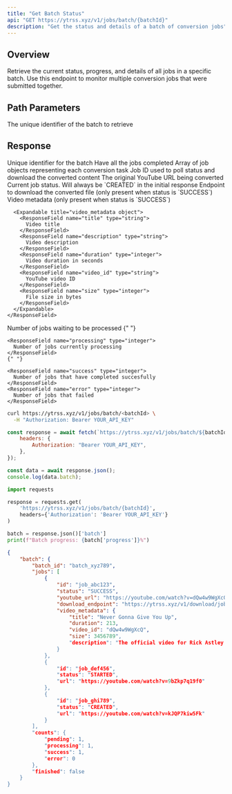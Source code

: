 ```yaml
---
title: "Get Batch Status"
api: "GET https://ytrss.xyz/v1/jobs/batch/{batchId}"
description: "Get the status and details of a batch of conversion jobs"
---
```


## Overview

Retrieve the current status, progress, and details of all jobs in a specific batch. Use this endpoint to monitor multiple conversion jobs that were submitted together.

## Path Parameters

<ParamField path="batch_id" type="string" required>
  The unique identifier of the batch to retrieve
</ParamField>

## Response

<ResponseField name="batch_id" type="string">
  Unique identifier for the batch
</ResponseField>

<ResponseField name="finished" type="boolean">
  Have all the jobs completed
</ResponseField>

<ResponseField name="jobs" type="object[]">
  Array of job objects representing each conversion task

  <Expandable title="Job Object">
    <ResponseField name="id" type="string">
      Job ID used to poll status and download the converted content
    </ResponseField>
    <ResponseField name="url" type="string">
      The original YouTube URL being converted
    </ResponseField>
    <ResponseField name="status" type="string">
      Current job status. Will always be `CREATED` in the initial response
    </ResponseField>
    <ResponseField name="download_endpoint" type="string">
      Endpoint to download the converted file (only present when status is `SUCCESS`)
    </ResponseField>
    <ResponseField name="video_metadata" type="object">
      Video metadata (only present when status is `SUCCESS`)

      <Expandable title="video_metadata object">
        <ResponseField name="title" type="string">
          Video title
        </ResponseField>
        <ResponseField name="description" type="string">
          Video description
        </ResponseField>
        <ResponseField name="duration" type="integer">
          Video duration in seconds
        </ResponseField>
        <ResponseField name="video_id" type="string">
          YouTube video ID
        </ResponseField>
        <ResponseField name="size" type="integer">
          File size in bytes
        </ResponseField>
      </Expandable>
    </ResponseField>
  </Expandable>
</ResponseField>

<ResponseField name="counts" type="object">
  <Expandable title="counts">
    <ResponseField name="pending" type="integer">
      Number of jobs waiting to be processed
    </ResponseField>
    {" "}

    <ResponseField name="processing" type="integer">
      Number of jobs currently processing
    </ResponseField>
    {" "}

    <ResponseField name="success" type="integer">
      Number of jobs that have completed succesfully
    </ResponseField>
    <ResponseField name="error" type="integer">
      Number of jobs that failed
    </ResponseField>
  </Expandable>
</ResponseField>

<RequestExample>

```bash cURL
curl https://ytrss.xyz/v1/jobs/batch/<batchId> \
  -H "Authorization: Bearer YOUR_API_KEY"
```


```javascript JavaScript
const response = await fetch(`https://ytrss.xyz/v1/jobs/batch/${batchId}`, {
    headers: {
        Authorization: "Bearer YOUR_API_KEY",
    },
});

const data = await response.json();
console.log(data.batch);
```


```python Python
import requests

response = requests.get(
    'https://ytrss.xyz/v1/jobs/batch/{batchId}',
    headers={'Authorization': 'Bearer YOUR_API_KEY'}
)

batch = response.json()['batch']
print(f"Batch progress: {batch['progress']}%")
```

</RequestExample>

<ResponseExample>

```json Success Response
{
    "batch": {
        "batch_id": "batch_xyz789",
        "jobs": [
            {
                "id": "job_abc123",
                "status": "SUCCESS",
                "youtube_url": "https://youtube.com/watch?v=dQw4w9WgXcQ",
                "download_endpoint": "https://ytrss.xyz/v1/download/job_abc123",
                "video_metadata": {
                    "title": "Never Gonna Give You Up",
                    "duration": 213,
                    "video_id": "dQw4w9WgXcQ",
                    "size": 3456789",
                    "description": "The official video for Rick Astley's 1987 hit..."
                }
            },
            {
                "id": "job_def456",
                "status": "STARTED",
                "url": "https://youtube.com/watch?v=9bZkp7q19f0"
            },
            {
                "id": "job_ghi789",
                "status": "CREATED",
                "url": "https://youtube.com/watch?v=kJQP7kiw5Fk"
            }
        ],
        "counts": {
            "pending": 1,
            "processing": 1,
            "success": 1,
            "error": 0
        },
        "finished": false
    }
}
```

</ResponseExample>